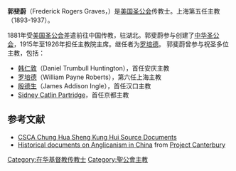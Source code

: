 '''郭斐蔚'''（Frederick Rogers Graves，{{bd|1858年||1940年|}}）是[[美国圣公会|美国圣公会]]传教士。上海第五任主教（1893-1937）。

1881年受[[美国圣公会|美国圣公会]]差遣前往中国传教，驻湖北。郭斐蔚参与创建了[[中华圣公会|中华圣公会]]，1915年至1926年担任主教院主席。继任者为[[罗培德|罗培德]]。
郭斐蔚曾参与祝圣多位主教，包括：

* [[韩仁敦|韩仁敦]]（Daniel Trumbull Huntington），首任安庆主教
* [[罗培德|罗培德]]（William Payne Roberts），第六任上海主教
* [[殷德生|殷德生]]（James Addison Ingle），首任汉口主教
* [[Sidney_Catlin_Partridge|Sidney Catlin Partridge]]，首任京都主教

== 参考文献 ==
* [https://web.archive.org/web/20110719083246/http://www.ttc.edu.sg/csca/skh/ CSCA Chung Hua Sheng Kung Hui Source Documents]
* [http://anglicanhistory.org/asia/china/ Historical documents on Anglicanism in China] {{Wayback|url=http://anglicanhistory.org/asia/china/ |date=20110606144629 }} from [[Project_Canterbury|Project Canterbury]]
{{武汉基督教传教士}}
{{上海基督教传教士}}

{{DEFAULTSORT:Graves, Frederick Rogers}}
[[Category:在华基督教传教士|Category:在华基督教传教士]]
[[Category:聖公會主教|Category:聖公會主教]]